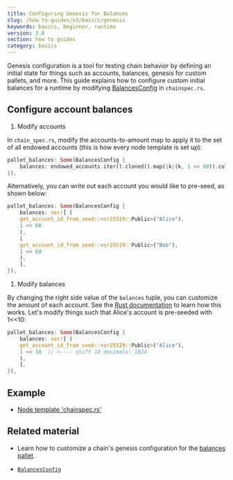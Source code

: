 ```yaml
---
title: Configuring Genesis for Balances
slug: /how-to-guides/v3/basics/genesis
keywords: basics, beginner, runtime
version: 3.0 
section: how to guides
category: basics
---
```


Genesis configuration is a tool for testing chain behavior by defining an initial state for things such as accounts, balances, genesis for custom pallets, and more. This guide explains how to configure custom initial balances for a runtime by modifying [BalancesConfig](/rustdocs/latest/node_template_runtime/type.BalancesConfig.html) in `chainspec.rs`.

## Configure account balances

1. Modify accounts

  In `chain_spec.rs`, modify the accounts-to-amount map to apply it to the set of all endowed accounts (this is how every node template is set up):

  ```rust
  pallet_balances: Some(BalancesConfig {
      balances: endowed_accounts.iter().cloned().map(|k|(k, 1 << 60)).collect(),
  }),
  ```

  Alternatively, you can write out each account you would like to pre-seed, as shown below:

  ```rust
  pallet_balances: Some(BalancesConfig {
      balances: vec![ (
      get_account_id_from_seed::<sr25519::Public>("Alice"),
      1 << 60
      ),
      (
      get_account_id_from_seed::<sr25519::Public>("Bob"),
      1 << 60
      ),
      ],
  }),
  ```

1. Modify balances

  By changing the right side value of the `balances` tuple, you can customize the amount of each account. See the [Rust documentation][genesis-config-rustdocs] to learn how this works. Let's modify things such that Alice's account is pre-seeded with 1<<10:

  ```rust
  pallet_balances: Some(BalancesConfig {
      balances: vec![ (
      get_account_id_from_seed::<sr25519::Public>("Alice"),
      1 << 10  // <---- shift 10 decimals: 1024
      ),
      ],
  }),
  ```

## Example

- [Node template 'chainspec.rs'][node-template-chainspec]

## Related material

  - Learn how to customize a chain's genesis configuration for the [balances pallet](/rustdocs/latest/pallet_balances/index.html).

  - [`BalancesConfig`][balances-config-rustdocs]

[balances-config-rustdocs]: /rustdocs/latest/node_template_runtime/type.BalancesConfig.html
[genesis-config-rustdocs]: /rustdocs/latest/pallet_balances/struct.GenesisConfig.html
[node-template-chainspec]: https://github.com/substrate-developer-hub/substrate-node-template/blob/master/node/src/chain_spec.rs#L142-L144
